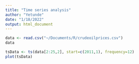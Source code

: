 ```yaml
---
title: "Time series analysis"
author: "Yetunde"
date: "1/18/2022"
output: html_document
---
```


```r
data <- read.csv("~/Documents/R/crudeoilprices.csv")
data

tsData <- ts(data[2:25,2], start=c(2011,1), frequency=12)
plot(tsData)
```
